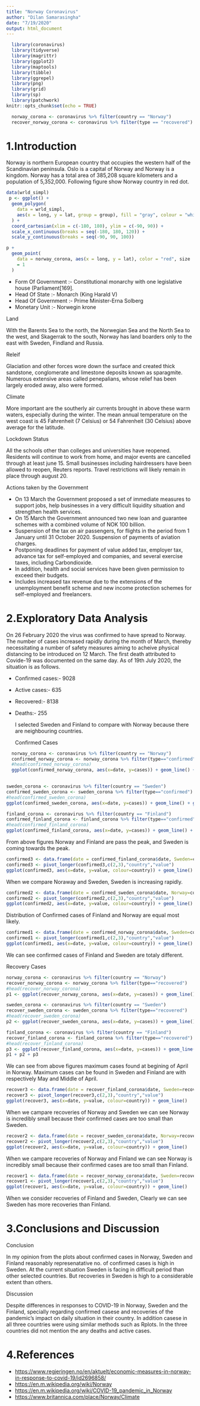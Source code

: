 ```yaml
---
title: "Norway Coronavirus"
author: "Dilan Samarasingha"
date: "7/19/2020"
output: html_document
---
```


```r
  library(coronavirus)
  library(tidyverse)
  library(magrittr)
  library(ggplot2)
  library(maptools)
  library(tibble)
  library(ggrepel)
  library(png)
  library(grid)
  library(sp)
  library(patchwork)
knitr::opts_chunk$set(echo = TRUE)
```
 
```r
  
  norway_corona <- coronavirus %>% filter(country == "Norway")
  recover_norway_corona <- coronavirus %>% filter(type == "recovered")
```
# 1.Introduction
  
  Norway is northern European country that occupies the western half of the Scandinavian peninsula. Oslo is a capital of Norway and Norway is a kingdom. Norway has a total area of 385,208 square kilometers and a population of 5,352,000. Following figure show Norway country in red dot.
  
```r
data(wrld_simpl) 
 p <- ggplot() +
  geom_polygon(
    data = wrld_simpl,
    aes(x = long, y = lat, group = group), fill = "gray", colour = "white"
  ) +
  coord_cartesian(xlim = c(-180, 180), ylim = c(-90, 90)) +
  scale_x_continuous(breaks = seq(-180, 180, 120)) +
  scale_y_continuous(breaks = seq(-90, 90, 100))

p +
  geom_point(
    data = norway_corona, aes(x = long, y = lat), color = "red", size
    = 1
  )
```

* Form Of Government :- Constitutional monarchy with one legislative house (Parliament[169].
* Head Of State      :- Monarch (King Harald V)
* Head Of Government :- Prime Minister-Erna Solberg
* Monetary Unit      :- Norwegin krone

Land

  With the Barents Sea to the north, the Norwegian Sea and the North Sea to the west, and Skagerrak to the south, Norway has land boarders only to the east with Sweden, Findland and Russia.
  
Releif

  Glaciation and other forces wore down the surface and created thick sandstone, conglomerate and limestone deposits known as sparagmite. Numerous extensive areas called penepalians, whose relief has been largely eroded away, also were formed.
  
Climate

  More important are the southerly air currents brought in above these warm waters, especially during the winter. The mean annual temperature on the west coast is 45 Fahrenheit (7 Celsius) or 54 Fahrenheit (30 Celsius) above average for the latitude.
  
Lockdown Status

  All the schools other than colleges and universities have reopened. Residents will continue to work from home, and major events are cancelled through at least june 15. 
  Small businesses including hairdressers have been allowed to reopen, Reuters reports. Travel restrictions will likely remain in place through august 20.
  
Actions taken by the Government

*  On 13 March the Government proposed a set of immediate measures to support jobs, help businesses in a very difficult liquidity situation and strengthen health services.
*  On 15 March the Government announced two new loan and guarantee schemes with a combined volume of NOK 100 billion.
*  Suspension of the tax on air passengers, for flights in the period from 1 January until 31 October 2020. Suspension of payments of aviation charges.
*  Postponing deadlines for payment of value added tax, employer tax, advance tax for self-employed and companies, and several exercise taxes, including Carbondioxide.
*  In addition, health and social services have been given permission to exceed their budgets.
*  Includes increased tax revenue due to the extensions of the unemployment benefit scheme and new income protection schemes for self-employed and freelancers.
  
# 2.Exploratory Data Analysis

 
   On 26 February 2020 the virus was confirmed to have spread to Norway. The number of cases increased rapidly during the month of March, thereby necessitating a number of safety measures aiming to acheive physical distancing to be introduced on 12 March. The first death attributed to Covide-19 was documented on the same day. As of 19th July 2020, the situation is as follows.
  
* Confirmed cases:- 9028
* Active cases:- 635
* Recovered:- 8138
* Deaths:- 255
  
   I selected Sweden and Finland to compare with Norway because there are neighbouring countries.
   
   Confirmed Cases
   
```r
  norway_corona <- coronavirus %>% filter(country == "Norway")
  confirmed_norway_corona <- norway_corona %>% filter(type=="confirmed")
  #head(confirmed_norway_corona)
  ggplot(confirmed_norway_corona, aes(x=date, y=cases)) + geom_line() + ggtitle("Norway: Daily Covid-19 Corfimed")
  
```

```r
sweden_corona <- coronavirus %>% filter(country == "Sweden")
confirmed_sweden_corona <- sweden_corona %>% filter(type=="confirmed")
#head(confirmed_sweden_corona)
ggplot(confirmed_sweden_corona, aes(x=date, y=cases)) + geom_line() + ggtitle("Sweden: Daily Covid-19 Confirmed")

```

```r
finland_corona <- coronavirus %>% filter(country == "Finland")
confirmed_finland_corona <- finland_corona %>% filter(type=="confirmed")
#head(confirmed_finland_corona)
ggplot(confirmed_finland_corona, aes(x=date, y=cases)) + geom_line() + ggtitle("Finland: Daily Covid-19 Confirmed")

```

  From above figures Norway and Finland are pass the peak, and Sweden is coming towards the peak.
  
```r
confirmed3 <- data.frame(date = confirmed_finland_corona$date, Sweden=confirmed_sweden_corona$cases, Norway=confirmed_norway_corona$cases)
confirmed3 <- pivot_longer(confirmed3,c(2,3),"country","value")
ggplot(confirmed3, aes(x=date, y=value, colour=country)) + geom_line()
```
 
  When we compare Noraway and Sweden, Sweden is increasing rapidly.
  
```r
confirmed2 <- data.frame(date = confirmed_sweden_corona$date, Norway=confirmed_norway_corona$cases, Finland=confirmed_finland_corona$cases)
confirmed2 <- pivot_longer(confirmed2,c(2,3),"country","value")
ggplot(confirmed2, aes(x=date, y=value, colour=country)) + geom_line()

```

 Distribution of Confirmed cases of Finland and Norway are equal most likely.
 
```r
confirmed1 <- data.frame(date = confirmed_norway_corona$date, Sweden=confirmed_sweden_corona$cases, Finland=confirmed_finland_corona$cases)
confirmed1 <- pivot_longer(confirmed1,c(2,3),"country","value")
ggplot(confirmed1, aes(x=date, y=value, colour=country)) + geom_line()

```
 
   We can see confirmed cases of Finland and Sweden are totaly different.

Recovery Cases

```r
norway_corona <- coronavirus %>% filter(country == "Norway")
recover_norway_corona <- norway_corona %>% filter(type=="recovered")
#head(recover_norway_corona)
p1 <- ggplot(recover_norway_corona, aes(x=date, y=cases)) + geom_line() + ggtitle("Norway: Daily Covid-19 Recoveries")

sweden_corona <- coronavirus %>% filter(country == "Sweden")
recover_sweden_corona <- sweden_corona %>% filter(type=="recovered")
#head(recover_sweden_corona)
p2 <- ggplot(recover_sweden_corona, aes(x=date, y=cases)) + geom_line() + ggtitle("Sweden: Daily Covid-19 Recoveries")

finland_corona <- coronavirus %>% filter(country == "Finland")
recover_finland_corona <- finland_corona %>% filter(type=="recovered")
#head(recover_finland_corona)
p3 <- ggplot(recover_finland_corona, aes(x=date, y=cases)) + geom_line() + ggtitle("Finland: Daily Covid-19 Recoveries")
p1 + p2 + p3

```

 We can see from above figures maximum cases found at begining of April in Norway. Maximum cases can be found in Sweden and Finland are with respectively May and Middle of April.
 
```r
 
recover3 <- data.frame(date = recover_finland_corona$date, Sweden=recover_sweden_corona$cases, Norway=recover_norway_corona$cases)
recover3 <- pivot_longer(recover3,c(2,3),"country","value")
ggplot(recover3, aes(x=date, y=value, colour=country)) + geom_line()

```

 When we campare recoveries of Norway and Sweden we can see Norway is incredibly small because their confirmed cases are too small than Sweden.
 
```r
recover2 <- data.frame(date = recover_sweden_corona$date, Norway=recover_norway_corona$cases, Finland=recover_finland_corona$cases)
recover2 <- pivot_longer(recover2,c(2,3),"country","value")
ggplot(recover2, aes(x=date, y=value, colour=country)) + geom_line()

```

 When we campare recoveries of Norway and Finland we can see Norway is incredibly small because their confirmed cases are too small than Finland.
 
```r
recover1 <- data.frame(date = recover_norway_corona$date, Sweden=recover_sweden_corona$cases, Finland=recover_finland_corona$cases)
recover1 <- pivot_longer(recover1,c(2,3),"country","value")
ggplot(recover1, aes(x=date, y=value, colour=country)) + geom_line()

```

 When we consider recoveries of Finland and Sweden, Clearly we can see Sweden has more recoveries than Finland.
  
# 3.Conclusions and Discussion

Conclusion

  In my opinion from the plots about confirmed cases in Norway, Sweden and Finland reasonably represenatative no. of confirmed cases is high in Sweden. At the current situation Sweden is facing in difficult period than other selected countries. But recoveries in Sweden is high to a considerable extent than others.    
  
Discussion

  Despite differences in responses to COVID-19 in Norway, Sweden and the Finland, specially regarding confirmed casese and recoveries of the pandemic's impact on daily situation in their country. In addition casese in all three countries were using similar methods such as Rplots. In the three countries did not mention the any deaths and active cases. 
  
  
# 4.References

* <https://www.regjeringen.no/en/aktuelt/economic-measures-in-norway-in-response-to-covid-19/id2696858/>
* <https://en.m.wikipedia.org/wiki/Norway>
* <https://en.m.wikipedia.org/wiki/COVID-19_pandemic_in_Norway>
* <https://www.britannica.com/place/Norway/Climate>